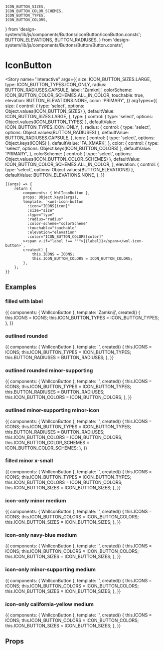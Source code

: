 	ICON_BUTTON_SIZES,
	ICON_BUTTON_COLOR_SCHEMES,
	ICON_BUTTON_TYPES,
	ICON_BUTTON_COLORS,
} from 'design-system/lib/js/components/Buttons/IconButton/IconButton.consts';
	BUTTON_ELEVATIONS,
	BUTTON_RADIUSES,
} from 'design-system/lib/js/components/Buttons/Button/Button.consts';

<Meta title="components/Buttons/IconButton" component={WnlIconButton} />

# IconButton

<Story
	name="interactive"
	args={{
		size: ICON_BUTTON_SIZES.LARGE,
		type: ICON_BUTTON_TYPES.ICON_ONLY,
		radius: BUTTON_RADIUSES.CAPSULE,
		label: 'Zamknij',
		colorScheme: ICON_BUTTON_COLOR_SCHEMES.ALL_IN_COLOR,
		touchable: true,
		elevation: BUTTON_ELEVATIONS.NONE,
		color: 'PRIMARY',
	}}
	argTypes={{
		size: {
			control: { type: 'select', options: Object.values(ICON_BUTTON_SIZES) },
			defaultValue: ICON_BUTTON_SIZES.LARGE,
		},
		type: {
			control: { type: 'select', options: Object.values(ICON_BUTTON_TYPES) },
			defaultValue: ICON_BUTTON_TYPES.ICON_ONLY,
		},
		radius: {
			control: { type: 'select', options: Object.values(BUTTON_RADIUSES) },
			defaultValue: BUTTON_RADIUSES.CAPSULE,
		},
		icon: {
			control: { type: 'select', options: Object.keys(ICONS) },
			defaultValue: 'FA_XMARK',
		},
		color: {
			control: { type: 'select', options: Object.keys(ICON_BUTTON_COLORS) },
			defaultValue: 'PRIMARY',
		},
		colorScheme: {
			control: { type: 'select', options: Object.values(ICON_BUTTON_COLOR_SCHEMES) },
			defaultValue: ICON_BUTTON_COLOR_SCHEMES.ALL_IN_COLOR,
		},
		elevation: {
			control: { type: 'select', options: Object.values(BUTTON_ELEVATIONS) },
			defaultValue: BUTTON_ELEVATIONS.NONE,
		},
	}}
>
	{(args) => {
		return {
			components: { WnlIconButton },
			props: Object.keys(args),
			template: `<wnl-icon-button
              :icon="ICONS[icon]"
              :size="size"
              :type="type"
              :radius="radius"
              :color-scheme="colorScheme"
              :touchable="touchable"
              :elevation="elevation"
              :color="ICON_BUTTON_COLORS[color]"
            ><span v-if="label !== ''">{{label}}</span></wnl-icon-button>`,
			created() {
				this.ICONS = ICONS;
				this.ICON_BUTTON_COLORS = ICON_BUTTON_COLORS;
			},
		};
	}}
</Story>

## Examples

### filled with label

<Story name="examples/filledWithLabel">
	{{
		components: { WnlIconButton },
		template:
			'<wnl-icon-button :icon="ICONS.FA_XMARK" :type="ICON_BUTTON_TYPES.FILLED" >Zamknij</wnl-icon-button>',
		created() {
			this.ICONS = ICONS;
			this.ICON_BUTTON_TYPES = ICON_BUTTON_TYPES;
		},
	}}
</Story>

### outlined rounded

<Story name="examples/outlinedRounded">
	{{
		components: { WnlIconButton },
		template:
			'<wnl-icon-button :icon="ICONS.FA_CHEVRON_RIGHT" :type="ICON_BUTTON_TYPES.OUTLINED" :radius="BUTTON_RADIUSES.ROUNDED" />',
		created() {
			this.ICONS = ICONS;
			this.ICON_BUTTON_TYPES = ICON_BUTTON_TYPES;
			this.BUTTON_RADIUSES = BUTTON_RADIUSES;
		},
	}}
</Story>

### outlined rounded minor-supporting

<Story name="examples/outlinedRoundedMinorSupporting">
	{{
		components: { WnlIconButton },
		template:
			'<wnl-icon-button :icon="ICONS.FA_CHEVRON_RIGHT" :type="ICON_BUTTON_TYPES.OUTLINED" :radius="BUTTON_RADIUSES.ROUNDED" :color="ICON_BUTTON_COLORS.MINOR_SUPPORTING" />',
		created() {
			this.ICONS = ICONS;
			this.ICON_BUTTON_TYPES = ICON_BUTTON_TYPES;
			this.BUTTON_RADIUSES = BUTTON_RADIUSES;
			this.ICON_BUTTON_COLORS = ICON_BUTTON_COLORS;
		},
	}}
</Story>

### outlined minor-supporting minor-icon

<Story name="examples/outlinedMinorSupportingMinorIcon">
	{{
		components: { WnlIconButton },
		template:
			'<wnl-icon-button :icon="ICONS.FA_XMARK" :type="ICON_BUTTON_TYPES.OUTLINED" :radius="BUTTON_RADIUSES.ROUNDED" :color="ICON_BUTTON_COLORS.MINOR_SUPPORTING" :color-scheme="ICON_BUTTON_COLOR_SCHEMES.MINOR_ICON" />',
		created() {
			this.ICONS = ICONS;
			this.ICON_BUTTON_TYPES = ICON_BUTTON_TYPES;
			this.BUTTON_RADIUSES = BUTTON_RADIUSES;
			this.ICON_BUTTON_COLORS = ICON_BUTTON_COLORS;
			this.ICON_BUTTON_COLOR_SCHEMES = ICON_BUTTON_COLOR_SCHEMES;
		},
	}}
</Story>

### filled minor x-small

<Story name="examples/filledMinor">
	{{
		components: { WnlIconButton },
		template:
			'<wnl-icon-button :icon="ICONS.FA_XMARK" :type="ICON_BUTTON_TYPES.FILLED" :color="ICON_BUTTON_COLORS.MINOR" :size="ICON_BUTTON_SIZES.X_SMALL" />',
		created() {
			this.ICONS = ICONS;
			this.ICON_BUTTON_TYPES = ICON_BUTTON_TYPES;
			this.ICON_BUTTON_COLORS = ICON_BUTTON_COLORS;
			this.ICON_BUTTON_SIZES = ICON_BUTTON_SIZES;
		},
	}}
</Story>

### icon-only minor medium

<Story name="examples/iconOnlyMinor">
	{{
		components: { WnlIconButton },
		template:
			'<wnl-icon-button :icon="ICONS.FA_FLAG" :color="ICON_BUTTON_COLORS.MINOR" :size="ICON_BUTTON_SIZES.MEDIUM" />',
		created() {
			this.ICONS = ICONS;
			this.ICON_BUTTON_COLORS = ICON_BUTTON_COLORS;
			this.ICON_BUTTON_SIZES = ICON_BUTTON_SIZES;
		},
	}}
</Story>

### icon-only navy-blue medium

<Story name="examples/iconOnlyNavyBlue">
	{{
		components: { WnlIconButton },
		template:
			'<wnl-icon-button :icon="ICONS.FA_FLAG" :color="ICON_BUTTON_COLORS.NAVY_BLUE" :size="ICON_BUTTON_SIZES.MEDIUM" />',
		created() {
			this.ICONS = ICONS;
			this.ICON_BUTTON_COLORS = ICON_BUTTON_COLORS;
			this.ICON_BUTTON_SIZES = ICON_BUTTON_SIZES;
		},
	}}
</Story>

### icon-only minor-supporting medium

<Story name="examples/iconOnlyMinorSupporting">
	{{
		components: { WnlIconButton },
		template:
			'<wnl-icon-button :icon="ICONS.FA_CIRCLE_INFO" :color="ICON_BUTTON_COLORS.MINOR_SUPPORTING" :size="ICON_BUTTON_SIZES.MEDIUM" />',
		created() {
			this.ICONS = ICONS;
			this.ICON_BUTTON_COLORS = ICON_BUTTON_COLORS;
			this.ICON_BUTTON_SIZES = ICON_BUTTON_SIZES;
		},
	}}
</Story>

### icon-only california-yellow medium

<Story name="examples/iconOnlyCaliforniaYellow">
	{{
		components: { WnlIconButton },
		template:
			'<wnl-icon-button :icon="ICONS.HEAD_WITH_QUESTION_MARK" :color="ICON_BUTTON_COLORS.CALIFORNIA_YELLOW" :size="ICON_BUTTON_SIZES.MEDIUM" />',
		created() {
			this.ICONS = ICONS;
			this.ICON_BUTTON_COLORS = ICON_BUTTON_COLORS;
			this.ICON_BUTTON_SIZES = ICON_BUTTON_SIZES;
		},
	}}
</Story>

## Props

<Props of={WnlIconButton} />
